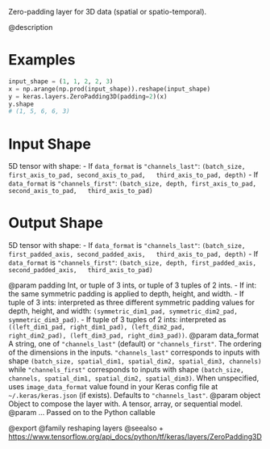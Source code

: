 Zero-padding layer for 3D data (spatial or spatio-temporal).

@description

# Examples
```python
input_shape = (1, 1, 2, 2, 3)
x = np.arange(np.prod(input_shape)).reshape(input_shape)
y = keras.layers.ZeroPadding3D(padding=2)(x)
y.shape
# (1, 5, 6, 6, 3)
```

# Input Shape
5D tensor with shape:
- If `data_format` is `"channels_last"`:
  `(batch_size, first_axis_to_pad, second_axis_to_pad,
  third_axis_to_pad, depth)`
- If `data_format` is `"channels_first"`:
  `(batch_size, depth, first_axis_to_pad, second_axis_to_pad,
  third_axis_to_pad)`

# Output Shape
5D tensor with shape:
- If `data_format` is `"channels_last"`:
  `(batch_size, first_padded_axis, second_padded_axis,
  third_axis_to_pad, depth)`
- If `data_format` is `"channels_first"`:
  `(batch_size, depth, first_padded_axis, second_padded_axis,
  third_axis_to_pad)`

@param padding Int, or tuple of 3 ints, or tuple of 3 tuples of 2 ints.
    - If int: the same symmetric padding is applied to depth, height,
      and width.
    - If tuple of 3 ints: interpreted as three different symmetric
      padding values for depth, height, and width:
      `(symmetric_dim1_pad, symmetric_dim2_pad, symmetric_dim3_pad)`.
    - If tuple of 3 tuples of 2 ints: interpreted as
      `((left_dim1_pad, right_dim1_pad), (left_dim2_pad,
      right_dim2_pad), (left_dim3_pad, right_dim3_pad))`.
@param data_format A string, one of `"channels_last"` (default) or
    `"channels_first"`. The ordering of the dimensions in the inputs.
    `"channels_last"` corresponds to inputs with shape
    `(batch_size, spatial_dim1, spatial_dim2, spatial_dim3, channels)`
    while `"channels_first"` corresponds to inputs with shape
    `(batch_size, channels, spatial_dim1, spatial_dim2, spatial_dim3)`.
    When unspecified, uses `image_data_format` value found in your Keras
    config file at `~/.keras/keras.json` (if exists). Defaults to
    `"channels_last"`.
@param object Object to compose the layer with. A tensor, array, or sequential model.
@param ... Passed on to the Python callable

@export
@family reshaping layers
@seealso
+ <https://www.tensorflow.org/api_docs/python/tf/keras/layers/ZeroPadding3D>
